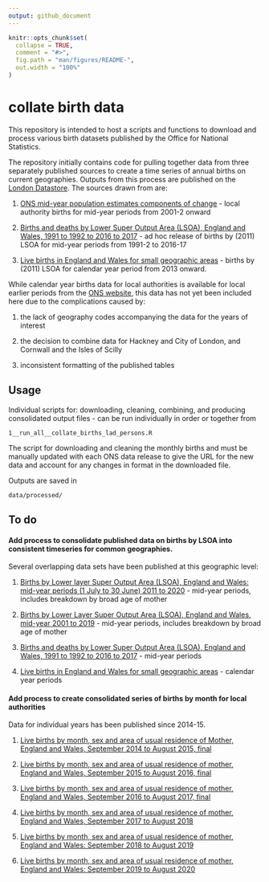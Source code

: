 ```yaml
---
output: github_document
---
```


<!-- README.md is generated from README.Rmd. Please edit that file -->

```r
knitr::opts_chunk$set(
  collapse = TRUE,
  comment = "#>",
  fig.path = "man/figures/README-",
  out.width = "100%"
)
```

# collate birth data

<!-- badges: start -->
<!-- badges: end -->

This repository is intended to host a scripts and functions to download and process various birth datasets published by the Office for National Statistics.   

The repository initially contains code for pulling together data from three separately published sources to create a time series of annual births on current geographies. Outputs from this process are published on the [London Datastore](https://data.london.gov.uk/dataset/annual-birth-series). The sources drawn from are:

1. [ONS mid-year population estimates components of change](https://www.ons.gov.uk/peoplepopulationandcommunity/populationandmigration/populationestimates/datasets/populationestimatesforukenglandandwalesscotlandandnorthernireland) - local authority births for mid-year periods from 2001-2 onward

2. [Births and deaths by Lower Super Output Area (LSOA), England and Wales, 1991 to 1992 to 2016 to 2017](https://www.ons.gov.uk/peoplepopulationandcommunity/birthsdeathsandmarriages/deaths/adhocs/009628birthsanddeathsbylowersuperoutputarealsoaenglandandwales1991to1992to2016to2017) - ad hoc release of births by (2011) LSOA for mid-year periods from 1991-2 to 2016-17

3. [Live births in England and Wales for small geographic areas](https://www.nomisweb.co.uk/query/construct/summary.asp?mode=construct&version=0&dataset=206) - births by (2011) LSOA for calendar year period from 2013 onward.

While calendar year births data for local authorities is available for local earlier periods from the [ONS website](https://www.ons.gov.uk/peoplepopulationandcommunity/birthsdeathsandmarriages/livebirths/datasets/birthsummarytables), this data has not yet been included here due to the complications caused by:

1. the lack of geography codes accompanying the data for the years of interest

2. the decision to combine data for Hackney and City of London, and Cornwall and the Isles of Scilly

3. inconsistent formatting of the published tables


## Usage
Individual scripts for: downloading, cleaning, combining, and producing consolidated output files - can be run individually in order or together from
```
1__run_all__collate_births_lad_persons.R
```
The script for downloading and cleaning the monthly births and must be manually updated with each ONS data release to give the URL for the new data and account for any changes in format in the downloaded file. 

Outputs are saved in 
```
data/processed/
```

## To do

#### Add process to consolidate published data on births by LSOA into consistent timeseries for common geographies.

Several overlapping data sets have been published at this geographic level:

1. [Births by Lower layer Super Output Area (LSOA), England and Wales: mid-year periods (1 July to 30 June) 2011 to 2020](https://www.ons.gov.uk/peoplepopulationandcommunity/birthsdeathsandmarriages/livebirths/adhocs/14318birthsbylowerlayersuperoutputarealsoaenglandandwalesmidyearperiods1julyto30june2011to2020) - mid-year periods, includes breakdown by broad age of mother

2. [Births by Lower Layer Super Output Area (LSOA), England and Wales, mid-year 2001 to 2019](https://www.ons.gov.uk/peoplepopulationandcommunity/birthsdeathsandmarriages/livebirths/adhocs/12627birthsbylowerlayersuperoutputarealsoaenglandandwalesmidyear2001to2019) - mid-year periods, includes breakdown by broad age of mother

3. [Births and deaths by Lower Super Output Area (LSOA), England and Wales, 1991 to 1992 to 2016 to 2017](https://www.ons.gov.uk/peoplepopulationandcommunity/birthsdeathsandmarriages/deaths/adhocs/009628birthsanddeathsbylowersuperoutputarealsoaenglandandwales1991to1992to2016to2017) - mid-year periods

4. [Live births in England and Wales for small geographic areas](https://www.nomisweb.co.uk/query/construct/summary.asp?mode=construct&version=0&dataset=206) - calendar year periods

#### Add process to create consolidated series of births by month for local authorities

Data for individual years has been published since 2014-15.   

1. [Live births by month, sex and area of usual residence of Mother, England and Wales, September 2014 to August 2015, final](https://www.ons.gov.uk/peoplepopulationandcommunity/birthsdeathsandmarriages/livebirths/adhocs/006871livebirthsbymonthsexandareaofusualresidenceofmotherenglandandwalesseptember2014toaugust2015)

1. [Live births by month, sex and area of usual residence of mother, England and Wales, September 2015 to August 2016, final](https://www.ons.gov.uk/peoplepopulationandcommunity/birthsdeathsandmarriages/livebirths/adhocs/008449livebirthsbymonthsexandareaofusualresidenceofmotherenglandandwalesseptember2015toaugust2016)

2. [Live births by month, sex and area of usual residence of mother, England and Wales, September 2016 to August 2017, final](https://www.ons.gov.uk/peoplepopulationandcommunity/birthsdeathsandmarriages/livebirths/adhocs/009923livebirthsbymonthsexandareaofusualresidenceofmotherenglandandwalesseptember2016toaugust2017final)

3. [Live births by month, sex and area of usual residence of mother, England and Wales, September 2017 to August 2018](https://www.ons.gov.uk/peoplepopulationandcommunity/birthsdeathsandmarriages/livebirths/adhocs/11467livebirthsbymonthsexandareaofusualresidenceofmotherenglandandwalesseptember2017toaugust2018)

4. [Live births by month, sex and area of usual residence of mother, England and Wales: September 2018 to August 2019](https://www.ons.gov.uk/peoplepopulationandcommunity/birthsdeathsandmarriages/livebirths/adhocs/13050livebirthsbymonthsexandareaofusualresidenceofmotherenglandandwalesseptember2018toaugust2019)

5. [Live births by month, sex and area of usual residence of mother, England and Wales: September 2019 to August 2020](https://www.ons.gov.uk/peoplepopulationandcommunity/birthsdeathsandmarriages/livebirths/adhocs/14756livebirthsbymonthsexandareaofusualresidenceofmotherenglandandwalesseptember2019toaugust2020)
